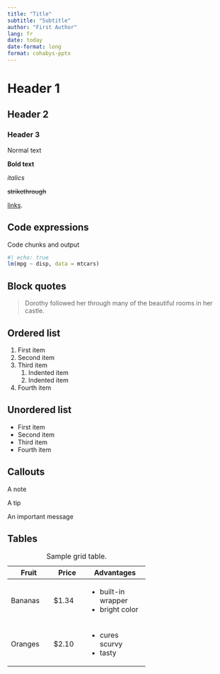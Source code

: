 ```yaml
---
title: "Title"
subtitle: "Subtitle"
author: "First Author"
lang: fr
date: today
date-format: long
format: cohabys-pptx
---
```



# Header 1

## Header 2

### Header 3

Normal text

**Bold text**

*italics*

~~strikethrough~~

[links](https://www.xaringan.gallery/).

## Code expressions

Code chunks and output

```r
#| echo: true
lm(mpg ~ disp, data = mtcars)
```

## Block quotes

> Dorothy followed her through many of the beautiful rooms in her
> castle.

## Ordered list

1.  First item
2.  Second item
3.  Third item
    1.  Indented item
    2.  Indented item
4.  Fourth item

## Unordered list

-   First item
-   Second item
-   Third item
-   Fourth item

## Callouts

::: {.callout-note}
A note
:::

::: {.callout-tip}
A tip
:::

::: {.callout-important}
An important message
:::

## Tables


+-----------+-----------+--------------------+
| Fruit     | Price     | Advantages         |
+===========+===========+====================+
| Bananas   | $1.34     | - built-in wrapper |
|           |           | - bright color     |
+-----------+-----------+--------------------+
| Oranges   | $2.10     | - cures scurvy     |
|           |           | - tasty            |
+-----------+-----------+--------------------+

: Sample grid table.
